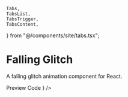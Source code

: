     Tabs,
    TabsList,
    TabsTrigger,
    TabsContent,
} from "@/components/site/tabs.tsx";


# Falling Glitch
A falling glitch animation component for React.

<Tabs defaultValue="preview" className="">
  <TabsList>
    <TabsTrigger value="preview">Preview</TabsTrigger>
    <TabsTrigger value="code">Code</TabsTrigger>
  </TabsList>
  <TabsContent value="preview">
    <ComponentRenderer component={<FallingGlitchAn />} />
  </TabsContent>
  <TabsContent value="code">
    <CodeBlock filePath="src/app/docs/falling-glitch/falling-glitch.tsx" />
  </TabsContent>
</Tabs>

